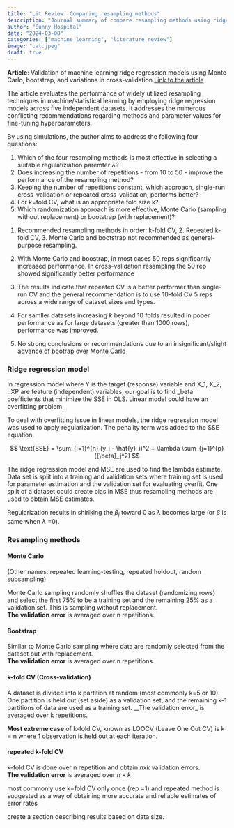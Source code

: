 ```yaml
---
title: "Lit Review: Comparing resampling methods"
description: "Journal summary of compare resampling methods using ridge regression to estimate lambda"
author: "Sunny Hospital"
date: "2024-03-08"
categories: ["machine learning", "literature review"]
image: "cat.jpeg"
draft: true
---
```


__Article__: Validation of machine learning ridge regression models using Monte Carlo, bootstrap, and variations in cross-validation [Link to the article](https://www.degruyter.com/document/doi/10.1515/jisys-2022-0224/html)


The article evaluates the performance of widely utilized resampling techniques in machine/statistical learning by employing ridge regression models across five independent datasets. It addresses the numerous conflicting recommendations regarding methods and parameter values for fine-tuning hyperparameters.

By using simulations, the author aims to address the following four questions:


1.  Which of the four resampling methods is most effective in selecting a suitable regulatiziation paremter $\lambda$?
2.  Does increasing the number of repetitions - from 10 to 50 - improve the performance of the resampling method?
3.  Keeping the number of repetitions constant, which approach, single-run cross-validation or repeated cross-validation, performs better?
4.  For k=fold CV, what is an appropriate fold size k?
5.  Which randomization approach is more effective, Monte Carlo (sampling without replacement) or bootstrap (with replacement)?

:::{.callout-tip title="Results"}


1. Recommended resampling methods in order:  k-fold CV, 2. Repeated k-fold CV, 3. Monte Carlo and bootstrap not recommended as general-purpose resampling.

2. With Monte Carlo and boostrap, in most cases 50 reps significantly increased performance.  In cross-validation resampling the 50 rep showed significantly better performance

3.  The results indicate that repeated CV is a better performer than single-run CV and the general recommendation is to use 10-fold CV 5 reps across a wide range of dataset sizes and types.

4.  For samller datasets increasing ${k}$ beyond 10 folds resulted in pooer performance as for large datasets (greater than 1000 rows), performance was improved.

5.  No strong conclusions or recommendations due to an insignificant/slight advance of bootrap over Monte Carlo

:::

### Ridge regression model

In regression model where Y is the target (response) variable and X_1, X_2, ..XP are feature (independent) variables, our goal is to find _beta coefficients that minimize the SSE in OLS. Linear model could have an overfitting problem. 

To deal with overfitting issue in linear models, the ridge regression model was used to apply regularization. The penality term was added to the SSE equation. 

$$
\text{SSE} = \sum_{i=1}^{n} (y_i - \hat{y}_i)^2 + \lambda \sum_{j=1}^{p} ({\beta}_j^2)
$$

The ridge regression model and MSE are used to find the lambda estimate.  Data set is split into a training and validation sets where training set is used for parameter estimation and the validation set for evaluating overfit. One split of a dataset could create bias in MSE thus resampling methods are used to obtain MSE estimates. 

Regularization results in shiriking the $\beta_j$ toward 0 as $\lambda$ becomes large (or $\beta$ is same when $\lambda$ =0).  



### Resampling methods

#### Monte Carlo
(Other names: repeated learning-testing, repeated holdout, random subsampling)

Monte Carlo sampling randomly shuffles the dataset (randomizing rows) and select the first 75% to be a training set and the remaining 25% as a validation set. This is sampling without replacement.  
__The validation error__ is averaged over n repetitions.

#### Bootstrap
Similar to Monte Carlo sampling where data are randomly selected from the dataset but with replacement.  
__The validation error__ is averaged over n repetitions.


#### k-fold CV (Cross-validation)
A dataset is divided into k partition at random (most commonly k=5 or 10).  One partition is held out (set aside) as a validation set, and the remaining k-1 partitions of data are used as a training set. 
__The validation error_ is averaged over k repetitions.

__Most extreme case__ of k-fold CV, known as LOOCV (Leave One Out CV) is k = n where 1 observation is held out at each iteration.

#### repeated k-fold CV
k-fold CV is done over n repetition and obtain ${n} x {k}$ validation errors.  
__The validation error__ is averaged over ${n} \times {k}$ 

:::{.callout-note}
most commonly use k=fold CV only once (rep =1) and repeated method is suggested as a way of obtaining more accurate and reliable estimates of error rates
:::


:::{.callout-warning title="TODO"}
create a section describing results based on data size.
:::
